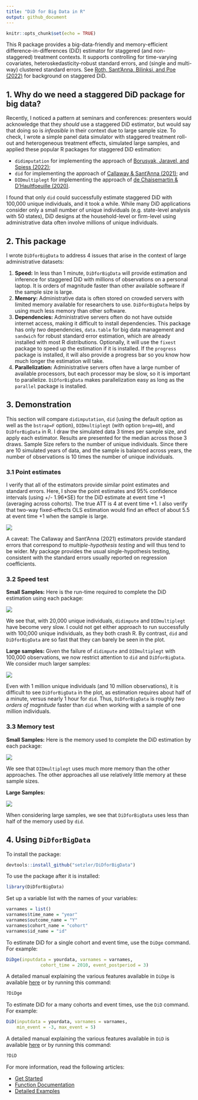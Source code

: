 ```yaml
---
title: "DiD for Big Data in R"
output: github_document
---
```


```r
knitr::opts_chunk$set(echo = TRUE)
```

This R package provides a big-data-friendly and memory-efficient
difference-in-differences (DiD) estimator for staggered (and
non-staggered) treatment contexts. It supports controlling for
time-varying covariates, heteroskedasticity-robust standard errors, and
(single and multi-way) clustered standard errors. See [Roth, Sant’Anna,
Bilinksi, and Poe
(2022)](https://jonathandroth.github.io/assets/files/DiD_Review_Paper.pdf)
for background on staggered DiD.

## 1. Why do we need a staggered DiD package for big data?

Recently, I noticed a pattern at seminars and conferences: presenters would acknowledge that they *should* use a staggered DiD estimator, but would say that doing so is *infeasible* in their context due to large sample size.  To check, I wrote a simple panel data simulator with staggered treatment roll-out and heterogeneous treatment effects, simulated large samples, and applied these popular R packages for staggered DiD estimation:

- `didimputation` for implementing the approach of [Borusyak, Jaravel, and Spiess
  (2022)](https://www.xavierjaravel.com/_files/ugd/bacd2d_ebf772e1b7ea4a178a060e6ebfcfa056.pdf);
- `did` for implementing the approach of [Callaway & Sant’Anna
  (2021)](https://psantanna.com/files/Callaway_SantAnna_2020.pdf); and
- `DIDmultiplegt` for implementing the approach of [de Chaisemartin & D’Haultfoeuille
  (2020)](https://drive.google.com/file/d/1D93ltJUirR4zIqJZfSTwSLrA-6rSZpTJ/view).

I found that only `did` could
successfully estimate staggered DiD with 100,000 unique individuals, and it took a while. While many
DiD applications consider only a small number of unique individuals
(e.g. state-level analysis with 50 states), DiD designs at the
household-level or firm-level using administrative data often involve
millions of unique individuals. 

## 2. This package 

I wrote `DiDforBigData` to address 4 issues that arise in the context of large administrative datasets:

1.  **Speed:** In less than 1 minute, `DiDforBigData` will provide estimation and inference for staggered DiD with millions of observations on a personal laptop. It is orders of magnitude faster than other available software if the sample size is large.
2.  **Memory:** Administrative data is often stored on crowded servers
    with limited memory available for researchers to use. `DiDforBigData` helps by using much less memory than other software.
3.  **Dependencies:** Administrative servers often do not have outside internet access, making it difficult to install dependencies.  This package has only *two* dependencies,
    `data.table` for big data management and `sandwich` for robust
    standard error estimation, which are already installed with most R
    distributions. Optionally, it will use the `fixest` package to speed up the
    estimation if it is installed. If the `progress` package is installed, it will also provide a progress bar so you know how much longer the estimation will take.
4. **Parallelization:** Administrative servers often have a large number of available processors, but each processor may be slow, so it is important to parallelize. `DiDforBigData` makes parallelization easy as long as the `parallel` package is installed.

## 3. Demonstration

This section will compare `didimputation`, `did` (using the default option as well as the `bstrap=F` option), `DIDmultiplegt` (with option `brep=40`), and `DiDforBigData` in R. I draw the simulated data 3 times per sample size, and apply each
estimator. Results are presented for the median across those 3 draws.
Sample Size refers to the number of unique individuals. Since there are
10 simulated years of data, and the sample is balanced across years, the
number of observations is 10 times the number of unique individuals.


### 3.1 Point estimates

I verify that all of the estimators provide similar point estimates and
standard errors. Here, I show the point estimates and 95% confidence
intervals (using +/- 1.96\*SE) for the DiD estimate at event time +1
(averaging across cohorts). The true ATT is 4 at event time +1. I also
verify that two-way fixed-effects OLS estimation would find an effect of
about 5.5 at event time +1 when the sample is large.


![](https://github.com/setzler/DiDforBigData/raw/main/vignettes/estimates_small.png)

A caveat: The Callaway and Sant’Anna (2021) estimators provide standard
errors that correspond to *multiple-hypothesis testing* and will thus
tend to be wider. My package provides the usual single-hypothesis
testing, consistent with the standard errors usually reported on
regression coefficients.

### 3.2 Speed test

**Small Samples:** Here is the run-time required to complete the DiD
estimation using each package:

![](https://github.com/setzler/DiDforBigData/raw/main/vignettes/speedtest_small.png)  

We see that, with 20,000 unique individuals, `didimpute` and `DIDmultiplegt` have become very slow. I could not get either approach to run successfully with 100,000 unique individuals, as
they both crash R. By contrast, `did` and `DiDforBigData`  are so   fast that they can barely be seen in the plot.

**Large samples:** Given the failure of `didimpute` and `DIDmultiplegt` with 100,000 observations, we now restrict attention to `did` and `DiDforBigData`. We consider much larger samples:

![](https://github.com/setzler/DiDforBigData/raw/main/vignettes/speedtest_large.png)

Even with 1 million unique individuals (and 10 million observations), it
is difficult to see `DiDforBigData` in the plot, as estimation requires
about half of a minute, versus nearly 1 hour for `did`. Thus, `DiDforBigData` is
roughly *two orders of magnitude* faster than `did` when working with a sample of one million individuals.

### 3.3 Memory test

**Small Samples:** Here is the memory used to complete the DiD
estimation by each package:

![](https://github.com/setzler/DiDforBigData/raw/main/vignettes/memorytest_small.png)

We see that `DIDmultiplegt` uses much more memory than the other approaches. The other
approaches all use relatively little memory at these sample sizes.

**Large Samples:** 

![](https://github.com/setzler/DiDforBigData/raw/main/vignettes/memorytest_large.png)

When considering large samples, we see that `DiDforBigData` uses less
than half of the memory used by `did`.


## 4. Using `DiDforBigData`

To install the package:

```r
devtools::install_github("setzler/DiDforBigData")
```

To use the package after it is installed:

```r
library(DiDforBigData)
```

Set up a variable list with the names of your variables:

```r
varnames = list()
varnames$time_name = "year" 
varnames$outcome_name = "Y"
varnames$cohort_name = "cohort"
varnames$id_name = "id"
```


To estimate DiD for a single cohort and event time, use the `DiDge` command.  For example:

```r
DiDge(inputdata = yourdata, varnames = varnames, 
             cohort_time = 2010, event_postperiod = 3)
```

A detailed manual explaining the various features available in `DiDge` is available [here](https://setzler.github.io/DiDforBigData/reference/index.html) or by running this command:

```r
?DiDge
```



To estimate DiD for a many cohorts and event times, use the `DiD` command. For example:

```r
DiD(inputdata = yourdata, varnames = varnames, 
    min_event = -3, max_event = 5)
```

A detailed manual explaining the various features available in `DiD` is available [here](https://setzler.github.io/DiDforBigData/reference/index.html) or by running this command:

```r
?DiD
```


For more information, read the following articles:

- [Get Started](https://setzler.github.io/DiDforBigData/articles/DiDforBigData.html)
- [Function Documentation](https://setzler.github.io/DiDforBigData/reference/index.html)
- [Detailed Examples](https://setzler.github.io/DiDforBigData/articles/Examples.html)

